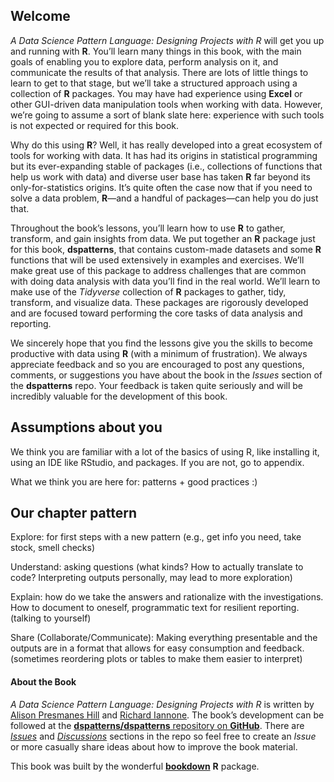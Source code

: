 ## Welcome {.unnumbered}

*A Data Science Pattern Language: Designing Projects with R* will get you up and running with **R**. You'll learn many things in this book, with the main goals of enabling you to explore data, perform analysis on it, and communicate the results of that analysis. There are lots of little things to learn to get to that stage, but we'll take a structured approach using a collection of **R** packages. You may have had experience using **Excel** or other GUI-driven data manipulation tools when working with data. However, we're going to assume a sort of blank slate here: experience with such tools is not expected or required for this book.

Why do this using **R**? Well, it has really developed into a great ecosystem of tools for working with data. It has had its origins in statistical programming but its ever-expanding stable of packages (i.e., collections of functions that help us work with data) and diverse user base has taken **R** far beyond its only-for-statistics origins. It's quite often the case now that if you need to solve a data problem, **R**&mdash;and a handful of packages&mdash;can help you do just that.

Throughout the book's lessons, you'll learn how to use **R** to gather, transform, and gain insights from data. We put together an **R** package just for this book, **dspatterns**, that contains custom-made datasets and some **R** functions that will be used extensively in examples and exercises. We'll make great use of this package to address challenges that are common with doing data analysis with data you'll find in the real world. We'll learn to make use of the *Tidyverse* collection of **R** packages to gather, tidy, transform, and visualize data. These packages are rigorously developed and are focused toward performing the core tasks of data analysis and reporting. 

We sincerely hope that you find the lessons give you the skills to become productive with data using **R** (with a minimum of frustration). We always appreciate feedback and so you are encouraged to post any questions, comments, or suggestions you have about the book in the *Issues* section of the **dspatterns** repo. Your feedback is taken quite seriously and will be incredibly valuable for the development of this book.

## Assumptions about you

We think you are familiar with a lot of the basics of using R, like installing it, using an IDE like RStudio, and packages. If you are not, go to appendix.

What we think you are here for: patterns + good practices :)

## Our chapter pattern

Explore: for first steps with a new pattern (e.g., get info you need, take stock, smell checks)

Understand: asking questions (what kinds? How to actually translate to code? Interpreting outputs personally, may lead to more exploration)

Explain: how do we take the answers and rationalize with the investigations. How to document to oneself, programmatic text for resilient reporting. (talking to yourself)

Share (Collaborate/Communicate): Making everything presentable and the outputs are in a format that allows for easy consumption and feedback. (sometimes reordering plots or tables to make them easier to interpret)

#### About the Book {-}

*A Data Science Pattern Language: Designing Projects with R* is written by [Alison Presmanes Hill](https://github.com/apreshill) and [Richard Iannone](https://github.com/rich-iannone). The book's development can be followed at the [**dspatterns/dspatterns** repository on **GitHub**](https://github.com/dspatterns/dspatterns). There are [*Issues*](https://github.com/dspatterns/dspatterns/issues) and [*Discussions*](https://github.com/dspatterns/dspatterns/discussions) sections in the repo so feel free to create an *Issue* or more casually share ideas about how to improve the book material.

This book was built by the wonderful [**bookdown**](https://bookdown.org) **R** package.
